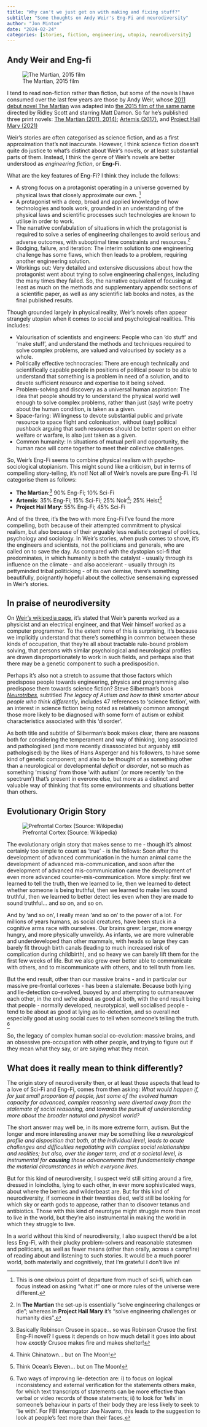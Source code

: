 ```yaml
---
title: "Why can't we just get on with making and fixing stuff?"
subtitle: "Some thoughts on Andy Weir's Eng-Fi and neurodiversity"
author: "Jon Minton"
date: "2024-02-24"
categories: [stories, fiction, engineering, utopia, neurodiversity]
---
```


## Andy Weir and Eng-fi

![The Martian, 2015 film](https://m.media-amazon.com/images/M/MV5BMjA5MTgwNjcwMV5BMl5BanBnXkFtZTgwNDE0MDE5NTE@._V1_.jpg)

I tend to read non-fiction rather than fiction, but some of the novels I have consumed over the last few years are those by Andy Weir, whose [2011 debut novel The Martian](https://en.wikipedia.org/wiki/The_Martian_(Weir_novel)) was adapted into [the 2015 film of the same name](https://en.wikipedia.org/wiki/The_Martian_(film)) directed by Ridley Scott and starring Matt Damon. So far he's published three print novels: [The Martian (2011, 2014)](<https://en.wikipedia.org/wiki/The_Martian_(Weir_novel)>); [Artemis (2017)](<https://en.wikipedia.org/wiki/Artemis_(novel)>), and [Project Hail Mary (2021)](https://en.wikipedia.org/wiki/Project_Hail_Mary)

Weir's stories are often categorised as science fiction, and as a first approximation that's not inaccurate. However, I think science fiction doesn't quite do justice to what's distinct about Weir's novels, or at least substantial parts of them. Instead, I think the genre of Weir's novels are better understood as *engineering fiction*, or **Eng-Fi**.

What are the key features of Eng-Fi? I think they include the follows:

-   A strong focus on a protagonist operating in a universe governed by physical laws that closely approximate our own. [^1]
-   A protagonist with a deep, broad and applied knowledge of how technologies and tools work, grounded in an understanding of the physical laws and scientific processes such technologies are known to utilise in order to work.
-   The narrative confabulation of situations in which the protagonist is required to solve a series of engineering challenges to avoid serious and adverse outcomes, with suboptimal time constraints and resources.[^2]
-   Bodging, failure, and iteration: The interim solution to one engineering challenge has some flaws, which then leads to a problem, requiring another engineering solution.
-   Workings out: Very detailed and extensive discussions about how the protagonist went about trying to solve engineering challenges, including the many times they failed. So, the narrative equivalent of focusing at least as much on the methods and supplementary appendix sections of a scientific paper, as well as any scientific lab books and notes, as the final published results.

[^1]: This is one obvious point of departure from much of sci-fi, which can focus instead on asking "what if" one or more rules of the universe were different.

[^2]: In **The Martian** the set-up is essentially "solve engineering challenges or die"; whereas in **Project Hail Mary** it's "solve engineering challenges or humanity dies".

Though grounded largely in physical reality, Weir's novels often appear strangely utopian when it comes to social and psychological realities. This includes:

-   Valourisation of scientists and engineers: People who can 'do stuff' and 'make stuff', and understand the methods and techniques required to solve complex problems, are valued and valourised by society as a whole.
-   Politically effective technocracies: There are enough technically and scientifically capable people in positions of political power to be able to understand that something is a problem in need of a solution, and to devote sufficient resource and expertise to it being solved.
-   Problem-solving and discovery as a universal human aspiration: The idea that people should try to understand the physical world well enough to solve complex problems, rather than just (say) write poetry about the human condition, is taken as a given.
-   Space-faring: Willingness to devote substantial public and private resource to space flight and colonisation, without (say) political pushback arguing that such resources should be better spent on either welfare or warfare, is also just taken as a given.
-   Common humanity: In situations of mutual peril and opportunity, the human race will come together to meet their collective challenges.

So, Weir's Eng-Fi seems to combine physical realism with psycho-sociological utopianism. This might sound like a criticism, but in terms of compelling story-telling, it's not! Not all of Weir's novels are pure Eng-Fi. I'd categorise them as follows:

-   **The Martian**:[^3] 90% Eng-Fi; 10% Sci-Fi
-   **Artemis**: 35% Eng-Fi; 15% Sci-Fi; 25% Noir[^4]; 25% Heist[^5]
-   **Project Hail Mary**: 55% Eng-Fi; 45% Sci-Fi

[^3]: Basically Robinson Crusoe in space... so was Robinson Crusoe the first Eng-Fi novel? I guess it depends on how much detail it goes into about how *exactly* Crusoe makes fire and makes shelter!

[^4]: Think Chinatown... but on The Moon!

[^5]: Think Ocean's Eleven... but on The Moon!

And of the three, it's the two with more Eng-Fi I've found the more compelling, both because of their attempted commitment to physical realism, but also because of their arguably less realistic portrayal of politics, psychology and sociology. In Weir's stories, when push comes to shove, it's the engineers and scientists, not the politicians and generals, who are called on to save the day. As compared with the dystopian sci-fi that predominates, in which humanity is both the catalyst - usually through its influence on the climate - and also accelerant - usually through its pettyminded tribal politicking - of its own demise, there's something beautifully, poignantly hopeful about the collective sensemaking expressed in Weir's stories.

## In praise of neurodiversity

On [Weir's wikipedia page](https://en.wikipedia.org/wiki/Andy_Weir), it's stated that Weir's parents worked as a physicist and an electrical engineer, and that Weir himself worked as a computer programmer. To the extent none of this is surprising, it's because we implicitly understand that there's something in common between these kinds of occupation, that they're all about tractable rule-bound problem solving, that persons with similar psychological and neurological profiles are drawn disproportionately to work in such fields, and perhaps also that there may be a genetic component to such a predisposition.

Perhaps it's also not a stretch to assume that those factors which predispose people towards engineering, physics and programming also predispose them towards science fiction? Steve Silberman's book [*Neurotribes*](https://en.wikipedia.org/wiki/NeuroTribes), subtitled *The legacy of Autism and how to think smarter about people who think differently*, includes 47 references to 'science fiction', with an interest in science fiction being noted as relatively common amongst those more likely to be diagnosed with some form of autism or exhibit characteristics associated with this 'disorder'.

As both title and subtitle of Silberman's book makes clear, there are reasons both for considering the temperament and way of thinking, long associated and pathologised (and more recently disassociated but arguably still pathologised) by the likes of Hans Asperger and his followers, to have some kind of genetic component; and also to be thought of as something other than a neurological or developmental *deficit* or *disorder*, not so much as something 'missing' from those 'with autism' (or more recently 'on the spectrum') that's present in everone else, but more as a distinct and valuable way of thinking that fits some environments and situations better than others.

## Evolutionary Origin Story

![Prefrontal Cortex (Source: Wikipedia)](https://upload.wikimedia.org/wikipedia/commons/thumb/5/59/Gray726-Brodman-prefrontal.svg/2880px-Gray726-Brodman-prefrontal.svg.png)

The evolutionary origin story that makes sense to me - though it's almost certainly too simple to count as 'true' - is the follows: Soon after the development of advanced communication in the human animal came the development of advanced mis-communication, and soon after the development of advanced mis-communication came the development of even more advanced counter-mis-communication. More simply: first we learned to tell the truth, then we learned to lie, then we learned to detect whether someone is being truthful, then we learned to make lies sound truthful, then we learned to better detect lies even when they are made to sound truthful... and so on, and so on.

And by 'and so on', I really mean 'and so on' to the power of a lot. For millions of years humans, as social creatures, have been stuck in a cognitive arms race with ourselves. Our brains grew: larger, more energy hungry, and more physically unweildy. As infants, we are more vulnerable and underdeveloped than other mammals, with heads so large they can barely fit through birth canals (leading to much increased risk of complication during childbirth), and so heavy we can barely lift them for the first few weeks of life. But we also grew ever better able to communicate with others, and to miscommunicate with others, and to tell truth from lies.

But the end result, other than our massive brains - and in particular our massive pre-frontal cortexes - has been a stalemate. Because both lying and lie-detection co-evolved, buoyed by and attempting to outmaneauver each other, in the end we're about as good at both, with the end result being that people - normally developed, neurotypical, well socialised people - tend to be about as good at lying as lie-detection, and so overall not especially good at using social cues to tell when someone's telling the truth. [^6]

[^6]: Two ways of improving lie-detection are: i) to focus on logical inconsistency and external verification for the statements others make, for which text transcripts of statements can be more effective than verbal or video records of those statements; ii) to look for 'tells' in someone's behaviour in parts of their body they are less likely to seek to 'lie with'. For FBI interrogator Joe Navarro, this leads to the suggestion to look at people's feet more than their faces.

So, the legacy of complex human social co-evolution: massive brains, and an obsessive pre-occupation with other people, and trying to figure out if they mean what they say, or are saying what they mean.

## What does it really mean to think differently?

The origin story of neurodiversity then, or at least those aspects that lead to a love of Sci-Fi and Eng-Fi, comes from then asking: *What would happen if, for just small proportion of people, just some of the evolved human capacity for advanced, complex reasoning were diverted away from the stalemate of social reasoning, and towards the pursuit of understanding more about the broader natural and physical world?*

The short answer may well be, in its more extreme form, autism. But the longer and more interesting answer may be something like *a neurological profile and disposition that both, at the individual level, leads to acute challenges and difficulties negotiating with complex social relationships and realities; but also, over the longer term, and at a societal level, is instrumental for **causing** those advancements that fundamentally change the material circumstances in which everyone lives*.

But for this kind of neurodiversity, I suspect we'd still sitting around a fire, dressed in loincloths, lying to each other, in ever more sophisticated ways, about where the berries and wilderbeast are. But for this kind of neurodiversity, if someone in their twenties died, we'd still be looking for which sky or earth gods to appease, rather than to discover tetanus and antibiotics. Those with this kind of neurotype might struggle more than most to live in the world, but they're also instrumental in making the world in which they struggle to live.

In a world without this kind of neurodiversity, I also suspect there'd be a lot less Eng-Fi, with their plucky problem-solvers and reasonable statesmen and politicans, as well as fewer means (other than orally, across a campfire) of reading about and listening to such stories. It would be a much poorer world, both materially and cognitively, that I'm grateful I don't live in!
